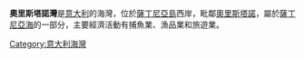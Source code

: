 '''奧里斯塔諾灣'''是[[意大利|意大利]]的海灣，位於[[薩丁尼亞島|薩丁尼亞島]]西岸，毗鄰[[奧里斯塔諾|奧里斯塔諾]]，屬於[[薩丁尼亞海|薩丁尼亞海]]的一部分，主要經濟活動有捕魚業、漁品業和旅遊業。

{{coord|39|50|16|N|08|29|04|E|scale:500000_source:GNS|display=title}}

{{Italy-geo-stub}}
[[Category:意大利海灣|Category:意大利海灣]]